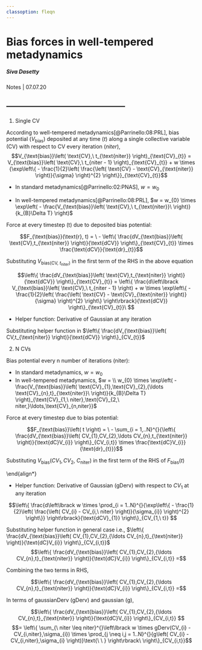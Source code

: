 ```yaml
---
classoption: fleqn
---
```


Bias forces in well-tempered metadynamics
=============================================

##### Siva Dasetty
Notes | 07.07.20

---------------------------------------------
-

1. Single CV

According to well-tempered metadynamics[@Parrinello:08:PRL], bias potential ($V_{\text{bias}}$) deposited at any time ($t$) along a single collective variable (CV) with respect to CV every iteration ($niter$),
$$V_{\text{bias}}\left( \text{CV},\ t_{\text{niter}} \right)_{\text{CV}_{t}} = V_{\text{bias}}\left( \text{CV},\ t_{niter - 1} \right)_{\text{CV}_{t}} + w \times {\exp\left\{ - \frac{1}{2}\left( \frac{\left( \text{CV} - \text{CV}_{\text{niter}} \right)}{\sigma} \right)^{2} \right\}}_{\text{CV}_{t}}$$

-   In standard metadynamics[@Parrinello:02:PNAS], $w = w_{0}$

<!-- -   In well-tempered metadynamics[@Parrinello:08:PRL], $w = w_{0} \times \exp\left( - \frac{V_{\text{bias}}\left( CV,\ t_{\text{niter}}\  \right)}{k_{B}\Delta T} \right)_{CV_{\text{niter}}}$-->
-   In well-tempered metadynamics[@Parrinello:08:PRL], $w = w_{0} \times \exp\left( - \frac{V_{\text{bias}}\left( \text{CV},\ t_{\text{niter}}\  \right)}{k_{B}\Delta T} \right)$


Force at every timestep (t) due to deposited bias potential:

$$F_{\text{bias}}(\text{r}, t) = \  - \left\{ \frac{dV_{\text{bias}}\left( \text{CV},t_{\text{niter}} \right)}{\text{dCV}} \right\}_{\text{CV}_{t}} \times \frac{\text{dCV}}{\text{dr}_{t}}$$

Substituting $V_{\text{bias}\left( \text{CV},\ t_{\text{niter}} \right)}$ in the first term of the RHS in the above equation

$$\left\{ \frac{dV_{\text{bias}}\left( \text{CV},t_{\text{niter}} \right)}{\text{dCV}} \right\}_{\text{CV}_{t}} = \left\{ \frac{d\left\lbrack V_{\text{bias}}\left( \text{CV},\ t_{niter - 1} \right) + w \times \exp\left\{ - \frac{1}{2}\left( \frac{\left( \text{CV} - \text{CV}_{\text{niter}} \right)}{\sigma} \right)^{2} \right\} \right\rbrack}{\text{dCV}} \right\}_{\text{CV}_{t}}\ $$

- Helper function: Derivative of Gaussian at any iteration
\begin{align*}
\left\{ \frac{d\left\lbrack w \times exp\left\{ - \frac{1}{2}\left( \frac{\left( \text{CV} - \text{CV}_{\text{niter}} \right)}{\sigma} \right)^{2} \right\} \right\rbrack}{\text{dCV}} \right\}_{CV_{t}} \\ 
\quad = \left\{ - w \times \frac{\left( CV - CV_{\text{niter}} \right)}{\sigma^{2}}\exp\left\{ - \frac{1}{2}\left( \frac{\left( CV - CV_{\text{niter}} \right)}{\sigma} \right)^{2} \right\} \right\}_{CV_{t}}
\end{align*}

Substituting helper function in
$\left\{ \frac{dV_{\text{bias}}\left( CV,t_{\text{niter}} \right)}{\text{dCV}} \right\}_{CV_{t}}$

\begin{align*}
\left\{ \frac{dV_{\text{bias}}\left( CV,t_{\text{niter}} \right)}{\text{dCV}} \right\}_{CV_{t}} =
\end{align*}
\begin{align*}
\Biggl\{ \sum_{\ niter \leq niter - 1}^{}\left\lbrack - w \times \frac{\left( CV - CV_{\text{niter}} \right)}{\sigma^{2}}\exp\left\{ - \frac{1}{2}\left( \frac{\left( CV - CV_{\text{niter}} \right)}{\sigma} \right)^{2} \right\} \right\rbrack\ \\
- w \times \frac{\left( CV - CV_{\text{niter}} \right)}{\sigma^{2}}\exp\left\{ - \frac{1}{2}\left( \frac{\left( CV - CV_{\text{niter}} \right)}{\sigma} \right)^{2} \right\}\  \Biggr\}_{CV_{t}}
\end{align*}

2. N CVs

Bias potential every n number of iterations (niter):

\begin{align*}
V_{\text{bias}}\left( \text{CV}_{1},\text{CV}_{2},\ldots\text{CV}_{n},\ t_{\text{niter}} \right)_{\text{CV}_{1,t},\text{CV}_{2,t},\ldots,\text{CV}_{n,t}} \\
= V_{\text{bias}}\left( \text{CV}_{1},\text{CV}_{2},{\ldots \text{CV}_{n},t}_{niter - 1} \right)_{\text{CV}_{1,t},\text{CV}_{2,t},\ldots,\text{CV}_{n,t}} \\
+ w \times {\prod_{i = 1..N}^{}{\exp\left\{ - \frac{1}{2}\left( \frac{\left( \text{CV}_{i} - \text{CV}_{i,\ niter} \right)}{\sigma_{i}} \right)^{2} \right\}}}_{\text{CV}_{i,\ t}}
\end{align*}

- In standard metadynamics, $w = w_{0}$
- In well-tempered metadynamics, $w = \\ w_{0} \times \exp\left( - \frac{V_{\text{bias}}\left( \text{CV}_{1},\text{CV}_{2},{\ldots \text{CV}_{n},t}_{\text{niter}}\  \right)}{k_{B}\Delta T} \right)_{\text{CV}_{1,\ niter},\text{CV}_{2,\ niter,}\ldots,\text{CV}_{n,niter}}$

Force at every timestep due to bias potential:

$$F_{\text{bias}}\left( t \right) = \  - \sum_{i = 1,..N}^{}{\left\{ \frac{dV_{\text{bias}}\left( CV_{1},CV_{2},\ldots CV_{n},t_{\text{niter}} \right)}{\text{dC}V_{i}} \right\}_{CV_{i,t}} \times \frac{\text{dC}V_{i}}{\text{dr}_{t}}}$$

Substituting
$V_{\text{bias}}\left( CV_{1},CV_{2},\ C_{\text{niter}} \right)$ in the
first term of the RHS of $F_{\text{bias}}\left( t \right)$

\begin{align*}
\left\{ \frac{dV_{\text{bias}}\left( CV_{1},CV_{2},{\ldots CV_{n},t}_{\text{niter}} \right)}{\text{dC}V_{i}} \right\}_{CV_{i,t}} = 
\end{align*}
\begin{align*}
\Biggl\{ \frac{d\left\lbrack V_{\text{bias}}\left( CV_{1},CV_{2},\ {\ldots CV_{n},t}_{niter - 1} \right) + w \times \prod_{i = 1..N}^{}{\exp\left\{ - \frac{1}{2}\left( \frac{\left( CV_{i} - CV_{i,\ niter} \right)}{\sigma_{i}} \right)^{2} \right\}} \right\rbrack}{\text{dC}V_{i}} \Biggr\}_{CV_{i,t}}\ 
\end{align*}

- Helper function: Derivative of Gaussian (gDerv) with respect to $CV_{1}$ at any iteration 

$$\left\{ \frac{d\left\lbrack w \times \prod_{i = 1..N}^{}{\exp\left\{ - \frac{1}{2}\left( \frac{\left( CV_{i} - CV_{i,\ niter} \right)}{\sigma_{i}} \right)^{2} \right\}} \right\rbrack}{\text{dCV}_{1}} \right\}_{CV_{1,\ t}} $$
\begin{align*}
= \Biggl\{ - w \times \frac{\left( CV_{1} - CV_{1,niter} \right)}{\sigma_{1}^{2}}\exp\left\{ - \frac{1}{2}\left( \frac{\left( CV_{1} - CV_{1,\ niter} \right)}{\sigma_{1}} \right)^{2} \right\} \\
\times \prod_{i = 2..N}^{}{\exp\left\{ - \frac{1}{2}\left( \frac{\left( CV_{i} - CV_{i,\ niter} \right)}{\sigma_{i}} \right)^{2} \right\}} \Biggr\}_{CV_{1.t}}
\end{align*}


Substituting helper function in general case i.e., $\left\{ \frac{dV_{\text{bias}}\left( CV_{1},CV_{2},{\ldots CV_{n},t}_{\text{niter}} \right)}{\text{dC}V_{i}} \right\}_{CV_{i,t}}$
$$\left\{ \frac{dV_{\text{bias}}\left( CV_{1},CV_{2},{\ldots CV_{n},t}_{\text{niter}} \right)}{\text{dC}V_{i}} \right\}_{CV_{i,t}} =$$
\begin{align*}
\Biggl\{ \sum_{\ niter \leq niter - 1}^{}\Biggl\lbrack - w \times \frac{\left( CV_{i} - CV_{i,niter} \right)}{\sigma_{i}^{2}}\exp\left\{ - \frac{1}{2}\left( \frac{\left( CV_{i} - CV_{i,\ niter} \right)}{\sigma_{i}} \right)^{2} \right\} \\ 
\times \prod_{j \neq i,j = 1..N}^{}{\exp\left\{ - \frac{1}{2}\left( \frac{\left( CV_{i} - CV_{i,\ niter} \right)}{\sigma_{i}} \right)^{2} \right\}}\text{\ \ } \Biggr\rbrack\ \\
\\
- w \times \frac{\left( CV_{i} - CV_{i,niter} \right)}{\sigma_{i}^{2}}\exp\left\{ - \frac{1}{2}\left( \frac{\left( CV_{i} - CV_{i,\ niter} \right)}{\sigma_{i}} \right)^{2} \right\} \\
  \times \prod_{j \neq i,j = 1..N}^{}{\exp\left\{ - \frac{1}{2}\left( \frac{\left( CV_{i} - CV_{i,niter} \right)}{\sigma_{i}} \right)^{2} \right\}}\text{\ \ } \Biggr\}_{CV_{i,t}}
\end{align*}

Combining the two terms in RHS,

$$\left\{ \frac{dV_{\text{bias}}\left( CV_{1},CV_{2},{\ldots CV_{n},t}_{\text{niter}} \right)}{\text{dC}V_{i}} \right\}_{CV_{i,t}} =$$
\begin{align*}
\Bigg\{ \sum_{\ niter \leq niter}^{}\Biggl\lbrack - w \times \frac{\left( CV_{i} - CV_{i,niter} \right)}{\sigma_{i}^{2}}\exp\left\{ - \frac{1}{2}\left( \frac{\left( CV_{i} - CV_{i,\ niter} \right)}{\sigma_{i}} \right)^{2} \right\} \\
\times \prod_{j \neq i,j = 1..N}^{}{\exp\left\{ - \frac{1}{2}\left( \frac{\left( CV_{i} - CV_{i,\ niter} \right)}{\sigma_{i}} \right)^{2} \right\}}\text{\ \ } \Biggr\rbrack\  \Biggr\}_{CV_{i,t}}
\end{align*}

In terms of gaussianDerv (gDerv) and gaussian (g),

$$\left\{ \frac{dV_{\text{bias}}\left( CV_{1},CV_{2},{\ldots CV_{n},t}_{\text{niter}} \right)}{\text{dC}V_{i}} \right\}_{CV_{i,t}} $$
$$= \left\{ \sum_{\ niter \leq niter}^{}\left\lbrack w \times gDerv(CV_{i} - CV_{i,niter},\sigma_{i}) \times \prod_{j \neq i,j = 1..N}^{}{g\left( CV_{i} - CV_{i,niter},\sigma_{i} \right)}\text{\ \ } \right\rbrack\  \right\}_{CV_{i,t}}$$


